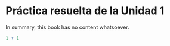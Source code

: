 \thispagestyle{primerapagina}

# Práctica resuelta de la Unidad 1

In summary, this book has no content whatsoever.

```r
1 + 1
```
